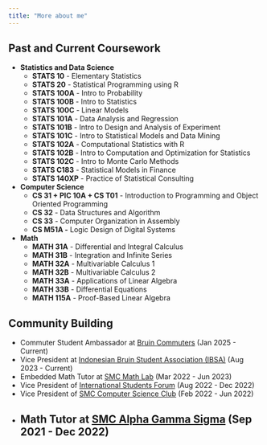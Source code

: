 ```yaml
---
title: "More about me"
---
```



## Past and Current Coursework

- **Statistics and Data Science**
    - **STATS 10** - Elementary Statistics
    - **STATS 20** - Statistical Programming using R
    - **STATS 100A** - Intro to Probability
    - **STATS 100B** - Intro to Statistics
    - **STATS 100C** - Linear Models
    - **STATS 101A** - Data Analysis and Regression
    - **STATS 101B** - Intro to Design and Analysis of Experiment
    - **STATS 101C** - Intro to Statistical Models and Data Mining
    - **STATS 102A** - Computational Statistics with R
    - **STATS 102B** - Intro to Computation and Optimization for Statistics
    - **STATS 102C** - Intro to Monte Carlo Methods
    - **STATS C183** - Statistical Models in Finance
    - **STATS 140XP** - Practice of Statistical Consulting
- **Computer Science**
    - **CS 31 + PIC 10A + CS T01** - Introduction to Programming and Object Oriented Programming
    - **CS 32** - Data Structures and Algorithm
    - **CS 33** - Computer Organization in Assembly
    - **CS M51A -** Logic Design of Digital Systems
- **Math**
    - **MATH 31A** - Differential and Integral Calculus
    - **MATH 31B** - Integration and Infinite Series
    - **MATH 32A** - Multivariable Calculus 1
    - **MATH 32B** - Multivariable Calculus 2
    - **MATH 33A** - Applications of Linear Algebra
    - **MATH 33B** - Differential Equations
    - **MATH 115A** - Proof-Based Linear Algebra
    
## Community Building

- Commuter Student Ambassador at [Bruin Commuters](https://www.instagram.com/bruin_commuters/?hl=en) (Jan 2025 - Current)
- Vice President at [Indonesian Bruin Student Association (IBSA)](https://www.instagram.com/smc.isf/) (Aug 2023 - Current)
- Embedded Math Tutor at [SMC Math Lab](https://www.smc.edu/student-support/academic-support/tutoring-centers/math-lab/) (Mar 2022 - Jun 2023)
- Vice President of [International Students Forum](https://www.instagram.com/smc.isf/) (Aug 2022 - Dec 2022)
- Vice President of [SMC Computer Science Club](https://www.instagram.com/csclub.smc/) (Feb 2022 - Jun 2022)
- Math Tutor at [SMC Alpha Gamma Sigma](https://www.agssmc.org/) (Sep 2021 - Dec 2022)
---
